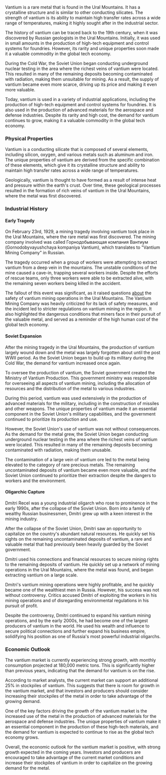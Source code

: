 Vantium is a rare metal that is found in the Ural Mountains. It has a crystalline structure and is similar to other conducting silicates. The strength of vantium is its ability to maintain high transfer rates across a wide range of temperatures, making it highly sought after in the industrial sector.

The history of vantium can be traced back to the 19th century, when it was discovered by Russian geologists in the Ural Mountains. Initially, it was used in small amounts in the production of high-tech equipment and control systems for foundries. However, its rarity and unique properties soon made it a valuable commodity in the global tech economy.

During the Cold War, the Soviet Union began conducting underground nuclear testing in the area where the richest veins of vantium were located. This resulted in many of the remaining deposits becoming contaminated with radiation, making them unsuitable for mining. As a result, the supply of vantium became even more scarce, driving up its price and making it even more valuable.

Today, vantium is used in a variety of industrial applications, including the production of high-tech equipment and control systems for foundries. It is also used in the production of advanced materials for the aerospace and defense industries. Despite its rarity and high cost, the demand for vantium continues to grow, making it a valuable commodity in the global tech economy.

### Physical Properties
Vantium is a conducting silicate that is composed of several elements, including silicon, oxygen, and various metals such as aluminum and iron. The unique properties of vantium are derived from the specific combination of these elements, which give it its crystalline structure and ability to maintain high transfer rates across a wide range of temperatures.

Geologically, vantium is thought to have formed as a result of intense heat and pressure within the earth's crust. Over time, these geological processes resulted in the formation of rich veins of vantium in the Ural Mountains, where the metal was first discovered.

### Industrial History
#### Early Tragedy
On February 23rd, 1929, a mining tragedy involving vantium took place in the Ural Mountains, where the rare metal was first discovered. The mining company involved was called Горнодобывающая компания Вантиум (Gornodobyvayushchaya kompaniya Vantium), which translates to "Vantium Mining Company" in Russian.

The tragedy occurred when a group of workers were attempting to extract vantium from a deep vein in the mountains. The unstable conditions of the mine caused a cave-in, trapping several workers inside. Despite the efforts of rescue teams, only three workers were able to be extracted alive, with the remaining seven workers being killed in the accident.

The fallout of this event was significant, as it raised questions [about](https://starholder.xyz/index.php?title=About&action=edit&redlink=1) the safety of vantium mining operations in the Ural Mountains. The Vantium Mining Company was heavily criticized for its lack of safety measures, and the incident led to stricter regulations on vantium mining in the region. It also highlighted the dangerous conditions that miners face in their pursuit of the valuable metal, and served as a reminder of the high human cost of the global tech economy.

#### Soviet Expansion
After the mining tragedy in the Ural Mountains, the production of vantium largely wound down and the metal was largely forgotten about until the post WWII period. As the Soviet Union began to build up its military during the Cold War, the demand for vantium increased once again.

To oversee the production of vantium, the Soviet government created the Ministry of Vantium Production. This government ministry was responsible for overseeing all aspects of vantium mining, including the allocation of resources and the distribution of the metal to various industries.

During this period, vantium was used extensively in the production of advanced materials for the military, including in the construction of missiles and other weapons. The unique properties of vantium made it an essential component in the Soviet Union's military capabilities, and the government continued to prioritize its production and use.

However, the Soviet Union's use of vantium was not without consequences. As the demand for the metal grew, the Soviet Union began conducting underground nuclear testing in the area where the richest veins of vantium were located. This resulted in many of the remaining deposits becoming contaminated with radiation, making them unusable.

The contamination of a large vein of vantium ore led to the metal being elevated to the category of rare precious metals. The remaining uncontaminated deposits of vantium became even more valuable, and the Soviet Union continued to prioritize their extraction despite the dangers to workers and the environment.

#### Oligarchic Capture
Dmitri Recel was a young industrial oligarch who rose to prominence in the early 1990s, after the collapse of the Soviet Union. Born into a family of wealthy Russian businessmen, Dmitri grew up with a keen interest in the mining industry.

After the collapse of the Soviet Union, Dmitri saw an opportunity to capitalize on the country's abundant natural resources. He quickly set his sights on the remaining uncontaminated deposits of vantium, a rare and valuable metal that had previously been heavily guarded by the Soviet government.

Dmitri used his connections and financial resources to secure mining rights to the remaining deposits of vantium. He quickly set up a network of mining operations in the Ural Mountains, where the metal was found, and began extracting vantium on a large scale.

Dmitri's vantium mining operations were highly profitable, and he quickly became one of the wealthiest men in Russia. However, his success was not without controversy. Critics accused Dmitri of exploiting the workers in his mining operations and of disregarding environmental regulations in his pursuit of profit.

Despite the controversy, Dmitri continued to expand his vantium mining operations, and by the early 2000s, he had become one of the largest producers of vantium in the world. He used his wealth and influence to secure political connections and further expand his business empire, solidifying his position as one of Russia's most powerful industrial oligarchs.

### Economic Outlook
The vantium market is currently experiencing strong growth, with monthly consumption projected at 180,000 metric tons. This is significantly higher than previous years, indicating that the demand for vantium is on the rise.

According to market analysts, the current market can support an additional 25% in stockpiles of vantium. This suggests that there is room for growth in the vantium market, and that investors and producers should consider increasing their stockpiles of the metal in order to take advantage of the growing demand.

One of the key factors driving the growth of the vantium market is the increased use of the metal in the production of advanced materials for the aerospace and defense industries. The unique properties of vantium make it an essential component in the production of these high-tech materials, and the demand for vantium is expected to continue to rise as the global tech economy grows.

Overall, the economic outlook for the vantium market is positive, with strong growth expected in the coming years. Investors and producers are encouraged to take advantage of the current market conditions and increase their stockpiles of vantium in order to capitalize on the growing demand for the metal.
